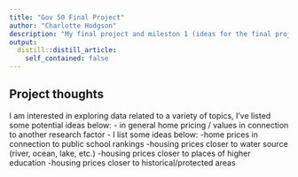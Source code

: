 ```yaml
---
title: "Gov 50 Final Project"
author: "Charlotte Hodgson"
description: "My final project and mileston 1 (ideas for the final project)"
output:
  distill::distill_article:
    self_contained: false
---
```




## Project thoughts

I am interested in exploring data related to a variety of topics, I've listed some potential ideas below:
- in general home pricing / values in connection to another research factor - I list some ideas below: 
    -home prices in connection to public school rankings
    -housing prices closer to water source (river, ocean, lake, etc.)
    -housing prices closer to places of higher education 
    -housing prices closer to historical/protected areas 